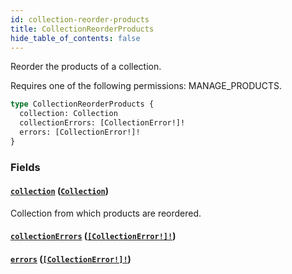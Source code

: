 ```yaml
---
id: collection-reorder-products
title: CollectionReorderProducts
hide_table_of_contents: false
---
```


Reorder the products of a collection.

Requires one of the following permissions: MANAGE_PRODUCTS.

```graphql
type CollectionReorderProducts {
  collection: Collection
  collectionErrors: [CollectionError!]!
  errors: [CollectionError!]!
}
```

### Fields

#### [`collection`](#) ([`Collection`](../../../developer/api-reference/objects/collection))

Collection from which products are reordered.

#### [`collectionErrors`](#) ([`[CollectionError!]!`](../../../developer/api-reference/objects/collection-error))

#### [`errors`](#) ([`[CollectionError!]!`](../../../developer/api-reference/objects/collection-error))

